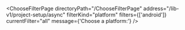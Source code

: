

<ChooseFilterPage
  directoryPath="/ChooseFilterPage"
  address="/lib-v1/project-setup/async"
  filterKind="platform"
  filters={['android']}
  currentFilter="all"
  message={'Choose a platform:'}
/>
